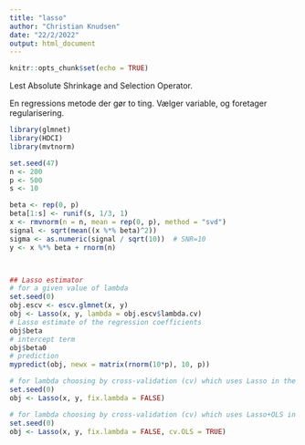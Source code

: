```yaml
---
title: "lasso"
author: "Christian Knudsen"
date: "22/2/2022"
output: html_document
---
```


```r
knitr::opts_chunk$set(echo = TRUE)
```

Lest Absolute Shrinkage and Selection Operator.

En regressions metode der gør to ting. Vælger variable, og foretager
regularisering.

```r
library(glmnet)
library(HDCI)
library(mvtnorm)

set.seed(47)
n <- 200
p <- 500
s <- 10

beta <- rep(0, p)
beta[1:s] <- runif(s, 1/3, 1)
x <- rmvnorm(n = n, mean = rep(0, p), method = "svd")
signal <- sqrt(mean((x %*% beta)^2))
sigma <- as.numeric(signal / sqrt(10))  # SNR=10
y <- x %*% beta + rnorm(n)



## Lasso estimator
# for a given value of lambda
set.seed(0)
obj.escv <- escv.glmnet(x, y)
obj <- Lasso(x, y, lambda = obj.escv$lambda.cv)
# Lasso estimate of the regression coefficients
obj$beta
# intercept term
obj$beta0
# prediction
mypredict(obj, newx = matrix(rnorm(10*p), 10, p))

# for lambda choosing by cross-validation (cv) which uses Lasso in the cv fit
set.seed(0)
obj <- Lasso(x, y, fix.lambda = FALSE)

# for lambda choosing by cross-validation (cv) which uses Lasso+OLS in the cv fit
set.seed(0)
obj <- Lasso(x, y, fix.lambda = FALSE, cv.OLS = TRUE)



```


